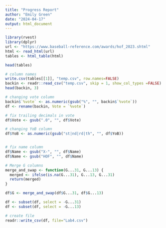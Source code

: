 ```yaml
---
title: "Progress Report"
author: "Emily Green"
date: "2024-04-17"
output: html_document
---
```




```r
library(rvest)
library(dplyr)
url <- "https://www.baseball-reference.com/awards/hof_2023.shtml"
html <- read_html(url)
tables <- html_table(html)

head(tables)

# column names 
write.csv(tables[[1]], "temp.csv", row.names=FALSE)
backin <- readr::read_csv("temp.csv", skip = 1, show_col_types =FALSE)
head(backin, 3)

# changing vote column 
backin$`%vote` <- as.numeric(gsub("%", "", backin$`%vote`))
df <- rename(backin, Vote = `%vote`)

# fix trailing decimals in vote 
df$Vote <- gsub(".0", "", df$Vote)

# changing YoB column 
df$YoB <- as.numeric(gsub("st|nd|rd|th", "", df$YoB))


# fix name column 
df$Name <- gsub("X-", "", df$Name)
df$Name <- gsub("HOF", "", df$Name)

# Merge G columns
merge_and_swap <- function(G...31, G...13) {
  merged <- ifelse(is.na(G...31), G...13, G...31)
  return(merged)
}

df$G <- merge_and_swap(df$G...31, df$G...13)

df <- subset(df, select = -G...31)
df <- subset(df, select = -G...13)

# create file 
readr::write_csv(df, file="Lab4.csv")
```





